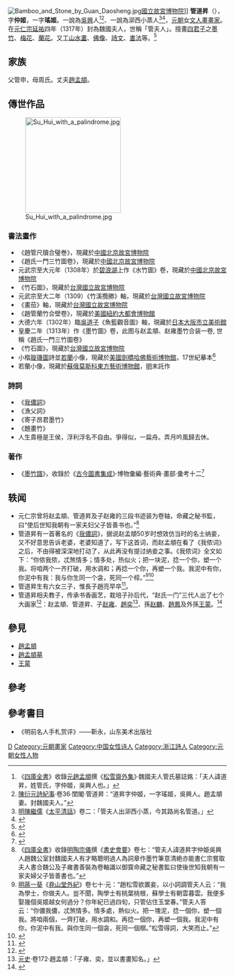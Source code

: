 [[File:Bamboo_and_Stone_by_Guan_Daosheng.jpg|thumb]][[國立故宮博物院|國立故宮博物院]]]]
'''管道昇'''（{{bd|1262年||1319年||catIdx=G管}}），字'''仲姬'''，一字'''瑤姬'''。一說為[[吳興|吳興]]人<ref>《[[四庫全書|四庫全書]]》收錄[[元|元]][[趙孟頫|趙孟頫]]撰《[[松雪齋外集|松雪齋外集]]》·魏國夫人管氏墓誌銘：「夫人諱道昇，姓管氏，字仲姬，吳興人也。」</ref><ref>[[陳衍|陳衍]][[元詩紀事|元詩紀事]]·卷36·閨閣·管道昇：“道昇字仲姬，一字瑤姬，吳興人。趙孟頫妻。封魏國夫人。”</ref>、一說為泖西小蒸人<ref>[[明|明]][[陳繼儒|陳繼儒]]《[[太平清話|太平清話]]》卷二：「管夫人出泖西小蒸，今其路尚名管道。」</ref><ref>{{cite web|title=管道升（1262-1319）|url=http://www.shtong.gov.cn/newsite/node2/node4/node2250/node4427/node5608/node61735/node61745/userobject1ai50651.html|publisher=上海市地方志办公室|accessdate=2013-12-11|language=zh-cn|archive-date=2017-02-27|archive-url=https://web.archive.org/web/20170227102104/http://www.shtong.gov.cn/Newsite/node2/node4/node2250/node4427/node5608/node61735/node61745/userobject1ai50651.html|dead-url=no}}</ref>，[[元朝|元朝]]女[[文人畫|文人畫]][[畫家|畫家]]。在[[元仁宗|元仁宗]][[延祐|延祐]]四年（1317年）封為魏國夫人，世稱「管夫人」。擅畫[[四君子|四君子]]之[[墨竹|墨竹]]、[[梅花|梅花]]、[[蘭花|蘭花]]。又工[[山水畫|山水畫]]、[[佛像|佛像]]、[[詩|詩]][[文|文]]、[[中國書法|書法]]等。<ref>{{cite web|title=管道升简介及年表|url=http://artist.artxun.com/28250-guandaosheng/jianjie/|accessdate=2013-12-11|language=zh-cn|archive-url=https://web.archive.org/web/20131214183131/http://artist.artxun.com/28250-guandaosheng/jianjie/|archive-date=2013-12-14|dead-url=yes}}</ref>

== 家族 ==
父管申，母周氏。丈夫[[趙孟頫|趙孟頫]]。

==傳世作品==
[[File:Su_Hui_with_a_palindrome.jpg|220px]]
===書法畫作===
*《趙管尺牘合璧巻》，現藏於[[中國|中國]][[北京|北京]][[故宮博物院_(北京)|故宮博物院]]
*《趙氏一門三竹圖卷》，現藏於[[中國|中國]][[北京|北京]][[故宮博物院_(北京)|故宮博物院]]
*元武宗至大元年（1308年）於[[碧浪湖|碧浪湖]]上作《水竹圖》卷，現藏於[[中國|中國]][[北京|北京]][[故宮博物院_(北京)|故宮博物院]]
*《竹石圖》，現藏於[[台灣|台灣]][[國立故宮博物院|國立故宮博物院]]
*元武宗至大二年（1309）《竹溪攬勝》軸，現藏於[[台灣|台灣]][[國立故宮博物院|國立故宮博物院]]
*《畫茄》軸，現藏於[[台灣|台灣]][[國立故宮博物院|國立故宮博物院]]
*《趙管蘭竹合壁卷》，現藏於[[美國|美國]][[紐約|紐約]][[大都會博物館|大都會博物館]]
*大德六年（1302年）臨[[吳道子|吳道子]]《魚籃觀音圖》軸，現藏於[[日本|日本]][[大阪市立美術館|大阪市立美術館]]
*皇慶二年（1313年）作《墨竹圖》卷，此图与赵孟頫、赵雍墨竹合装一卷, 世稱《趙氏一門三竹圖卷》
*《竹石圖》，現藏於[[台灣|台灣]][[國立故宮博物院|國立故宮博物院]]
*小楷[[璇璣圖|璇璣圖]]詩並[[蘇惠|若蘭]]小像，現藏於[[美國|美國]][[劍橋_(麻薩諸塞州)|劍橋]][[哈佛藝術博物館|哈佛藝術博物館]]，17世紀摹本<ref>{{cite web|title=Traditionally attributed to Guan Daosheng (Kuan Tao-sheng)，Portrait of Lady Su Hui with a Palindrome in the Manner of Zhu Shuzheng (copy after a Yuan-dynasty painting), probably 17th century|url=http://www.harvardartmuseums.org/art/206522|accessdate=2013-12-12|language=en|archive-date=2021-02-09|archive-url=https://web.archive.org/web/20210209090625/https://harvardartmuseums.org/art/206522|dead-url=no}}</ref>
*若蘭小像，現藏於[[蘇俄|蘇俄]][[莫斯科|莫斯科]][[東方藝術博物館|東方藝術博物館]]，[[明|明]]末託作

===詩詞===
*《[[s:我儂詞|我儂詞]]》
*《漁父詞》
*《寄子昂君墨竹》
*《題畫竹》
*人生貴極是王侯，浮利浮名不自由。爭得似，一扁舟。弄月吟風歸去休。

===著作===
*《[[s:墨竹譜|墨竹譜]]》，收錄於《[[古今圖書集成|古今圖書集成]]》·博物彙編·藝術典·畫部·彙考十二<ref>{{cite web|title=古今圖書集成全文資料庫·博物彙編·藝術典·畫部·彙考十二·元管夫人墨竹譜墨竹|url=http://140.137.101.73/bookc/ttsdbook.exe?1;4394;5;;;1@@276|accessdate=2013-12-12|language=zh-tw|archive-date=2019-08-20|archive-url=https://web.archive.org/web/20190820113940/http://140.137.101.73/bookc/ttsdbook.exe?1;4394;5;;;1@@276|dead-url=no}}</ref>

== 轶闻 ==
*元仁宗曾将赵孟頫、管道昇及子赵雍的三段书迹装为卷轴，命藏之秘书監，曰“使后世知我朝有一家夫妇父子皆善书也。”<ref>《[[四庫全書|四庫全書]]》收錄[[明|明]][[陶宗儀|陶宗儀]]撰《[[書史會要|書史會要]]》卷七：“管夫人諱道昇字仲姫吳興人趙魏公室封魏國夫人有才略聰明過人為詞章作墨竹筆意清絶亦能書仁宗嘗取夫人書合魏公及子雍書善裝為卷軸識以御寳命藏之秘書監曰使後世知我朝有一家夫婦父子皆善書也。”</ref>
*管道昇有一首著名的《[[s:我儂詞|我儂詞]]》，据说赵孟頫50岁时想效仿当时的名士纳妾，又不好意思告诉老婆，老婆知道了，写下这首词，而赵孟頫在看了《我侬词》之后，不由得被深深地打动了，从此再没有提过纳妾之事。《我侬词》全文如下：“你侬我侬，忒煞情多；情多处，热似火；把一块泥，捻一个你，塑一个我。将咱两个一齐打破，用水调和；再捻一个你，再塑一个我。我泥中有你，你泥中有我：我与你生同一个衾，死同一个椁。”<ref>[[明|明]][[蔣一葵|蔣一葵]]《[[堯山堂外紀|堯山堂外紀]]》卷七十·元：“趙松雪欲置妾，以小詞調管夫人云：“我為學士，你做夫人。豈不聞，陶學士有桃葉桃根，蘇學士有朝雲暮雲。我便多娶幾個吳姬越女何過分？你年紀已過四旬，只管佔住玉堂春。”管夫人答云：“你儂我儂，忒煞情多。情多處，熱似火。把一塊泥，捻一個你，塑一個我。將咱兩個，一齊打破，用水調和。再捻一個你，再塑一個我。我泥中有你，你泥中有我。與你生同一個衾，死同一個槨。”松雪得詞，大笑而止。”</ref><ref>{{Cite book|title=近世中国 从唐宋变革到宋元变革|last=王瑞来著|first=|publisher=太原：[[山西教育出版社|山西教育出版社]]|year=2015.08|isbn=978-7-5440-7749-1|location=|pages=349}}</ref>
*管道昇生有六女三子，惟長子趙亮早卒<ref>{{Cite book|title=社会生活探索 以婚恋文化等为中心|last=梁景和主编；诸怡敏副主编|first=|publisher=北京：[[首都师范大学出版社|首都师范大学出版社]]|year=2013.07|isbn=978-7-5656-1612-9|location=|pages=107}}</ref>。
*管道昇相夫教子，传承书香画艺，栽培子孙后代，“赵氏一门”三代人出了七个大画家<ref>{{Cite book|title=百字铭 简墨书人书|last=陈洪岭，简墨著|first=|publisher=济南：[[山东电子音像出版社|山东电子音像出版社]]|year=2015.04|isbn=978-7-83012-057-3|location=|pages=264}}</ref>：赵孟頫、管道昇、子[[趙雍(畫家)|赵雍]]、[[趙奕|趙奕]]<ref>[[元史|元史]]·卷172·趙孟頫：「子雍、奕，並以書畫知名。」</ref>、孫[[趙麟(畫家)|赵麟]]、[[趙鳳(畫家)|趙鳳]]及外孫[[王蒙_(畫家)|王蒙]]。<ref>{{cite web|title=趙孟頫：官至從一品的楷書四大家之一|url=http://wenhui.news365.com.cn/xsz/201309/t20130909_1527530.html|author=支金平|publisher=文史天地、文匯新民聯合報業集團|date=2013-09-09|accessdate=2013-12-12|language=zh-tw}}{{dead link|date=2018年4月 |bot=InternetArchiveBot |fix-attempted=yes }}</ref>

{{wikisource|墨竹譜}}
{{wikisource|元詩紀事/卷36}}
{{wikisource|古刻叢鈔|書史會要}}
{{wikisource|堯山堂外紀|堯山堂外紀·卷七十·元}}

==參見==
*[[趙孟頫|趙孟頫]]
*[[趙孟頫墓|趙孟頫墓]]
*[[王蒙_(畫家)|王蒙]]

==參考==
{{reflist}}

==參考書目==
*《明前名人手札赏评》——靳永，山东美术出版社

{{Authority control}}

{{DEFAULTSORT:}}
[[Category:管姓|D]]
[[Category:元朝畫家|Category:元朝畫家]]
[[Category:中国女性诗人|Category:中国女性诗人]]
[[Category:浙江詩人|Category:浙江詩人]]
[[Category:元朝女性人物|Category:元朝女性人物]]